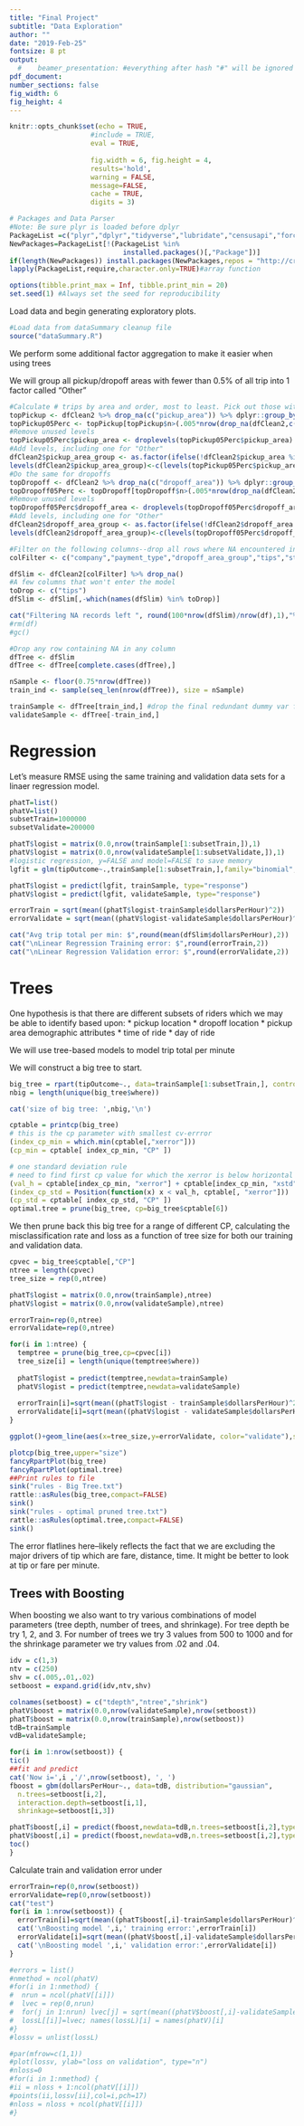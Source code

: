```yaml
---
title: "Final Project"
subtitle: "Data Exploration"
author: ""
date: "2019-Feb-25"
fontsize: 8 pt
output:
  #    beamer_presentation: #everything after hash "#" will be ignored 
pdf_document:
number_sections: false
fig_width: 6
fig_height: 4
---
```

  
  ```r
knitr::opts_chunk$set(echo = TRUE, 
                      #include = TRUE, 
                      eval = TRUE, 
                      
                      fig.width = 6, fig.height = 4,
                      results='hold',
                      warning = FALSE,
                      message=FALSE,
                      cache = TRUE,
                      digits = 3) 
```

```r
# Packages and Data Parser
#Note: Be sure plyr is loaded before dplyr
PackageList =c("plyr","dplyr","tidyverse","lubridate","censusapi","forcats","rpart","rpart.plot","tictoc","gbm","rattle")
NewPackages=PackageList[!(PackageList %in% 
                            installed.packages()[,"Package"])]
if(length(NewPackages)) install.packages(NewPackages,repos = "http://cran.us.r-project.org")
lapply(PackageList,require,character.only=TRUE)#array function

options(tibble.print_max = Inf, tibble.print_min = 20) 
set.seed(1) #Always set the seed for reproducibility
```

Load data and begin generating exploratory plots.

```r
#Load data from dataSummary cleanup file
source("dataSummary.R")
```
We perform some additional factor aggregation to make it easier when using trees

We will group all pickup/dropoff areas with fewer than 0.5% of all trip into 1 factor called "Other"

```r
#Calculate # trips by area and order, most to least. Pick out those with at least 0.5% of trips. 
topPickup <- dfClean2 %>% drop_na(c("pickup_area")) %>% dplyr::group_by(pickup_area) %>% tally(sort=TRUE)
topPickup05Perc <- topPickup[topPickup$n>(.005*nrow(drop_na(dfClean2,c("pickup_area")))),]
#Remove unused levels
topPickup05Perc$pickup_area <- droplevels(topPickup05Perc$pickup_area)
#Add levels, including one for "Other"
dfClean2$pickup_area_group <- as.factor(ifelse(!dfClean2$pickup_area %in% topPickup05Perc$pickup_area,"Other",dfClean2$pickup_area))
levels(dfClean2$pickup_area_group)<-c(levels(topPickup05Perc$pickup_area),"Other")
#Do the same for dropoffs
topDropoff <- dfClean2 %>% drop_na(c("dropoff_area")) %>% dplyr::group_by(dropoff_area) %>% tally(sort=TRUE)
topDropoff05Perc <- topDropoff[topDropoff$n>(.005*nrow(drop_na(dfClean2,c("dropoff_area")))),]
#Remove unused levels
topDropoff05Perc$dropoff_area <- droplevels(topDropoff05Perc$dropoff_area)
#Add levels, including one for "Other"
dfClean2$dropoff_area_group <- as.factor(ifelse(!dfClean2$dropoff_area %in% topDropoff05Perc$dropoff_area,"Other",dfClean2$dropoff_area))
levels(dfClean2$dropoff_area_group)<-c(levels(topDropoff05Perc$dropoff_area),"Other")

#Filter on the following columns--drop all rows where NA encountered in any column
colFilter <- c("company","payment_type","dropoff_area_group","tips","startDay","startMonth","startHour","pickup_area_group","fare","trip_total","trip_seconds","PercentDrivePickupF","PercentDriveDropoffF","MedIncomePickupF","MedIncomeDropoffF","Pop16PlusPickupF","Pop16PlusDropoffF","PercentUnempPickupF","PercentUnempDropoffF","hourlyRate","avgMPH","tipOutcome")

dfSlim <- dfClean2[colFilter] %>% drop_na()
#A few columns that won't enter the model
toDrop <- c("tips")
dfSlim <- dfSlim[,-which(names(dfSlim) %in% toDrop)]

cat("Filtering NA records left ", round(100*nrow(dfSlim)/nrow(df),1),"% of data. Dropping original dataframe. Leaves ", nrow(dfSlim)," total records.")
#rm(df)
#gc()
```

```r
#Drop any row containing NA in any column
dfTree <- dfSlim
dfTree <- dfTree[complete.cases(dfTree),]

nSample <- floor(0.75*nrow(dfTree))
train_ind <- sample(seq_len(nrow(dfTree)), size = nSample)

trainSample <- dfTree[train_ind,] #drop the final redundant dummy var for target_control
validateSample <- dfTree[-train_ind,]
```
# Regression

Let's measure RMSE using the same training and validation data sets for a linaer regression model.

```r
phatT=list()
phatV=list()
subsetTrain=1000000
subsetValidate=200000

phatT$logist = matrix(0.0,nrow(trainSample[1:subsetTrain,]),1)
phatV$logist = matrix(0.0,nrow(validateSample[1:subsetValidate,]),1)
#logistic regression, y=FALSE and model=FALSE to save memory
lgfit = glm(tipOutcome~.,trainSample[1:subsetTrain,],family="binomial",y=FALSE,model=TRUE)?pre

phatT$logist = predict(lgfit, trainSample, type="response")
phatV$logist = predict(lgfit, validateSample, type="response")

errorTrain = sqrt(mean((phatT$logist-trainSample$dollarsPerHour)^2))
errorValidate = sqrt(mean((phatV$logist-validateSample$dollarsPerHour)^2))

cat("Avg trip total per min: $",round(mean(dfSlim$dollarsPerHour),2))
cat("\nLinear Regression Training error: $",round(errorTrain,2))
cat("\nLinear Regression Validation error: $",round(errorValidate,2))

```
# Trees

One hypothesis is that there are different subsets of riders which we may be able to identify based upon:
* pickup location
* dropoff location
* pickup area demographic attributes
* time of ride
* day of ride

We will use tree-based models to model trip total per minute


We will construct a big tree to start.
```r
big_tree = rpart(tipOutcome~., data=trainSample[1:subsetTrain,], control=rpart.control(minsplit=50,cp=0.00001,xval=10))
nbig = length(unique(big_tree$where)) 

cat('size of big tree: ',nbig,'\n')

cptable = printcp(big_tree)
# this is the cp parameter with smallest cv-errror
(index_cp_min = which.min(cptable[,"xerror"]))
(cp_min = cptable[ index_cp_min, "CP" ])   

# one standard deviation rule 
# need to find first cp value for which the xerror is below horizontal line on the plot
(val_h = cptable[index_cp_min, "xerror"] + cptable[index_cp_min, "xstd"])
(index_cp_std = Position(function(x) x < val_h, cptable[, "xerror"]))
(cp_std = cptable[ index_cp_std, "CP" ])  
optimal.tree = prune(big_tree, cp=big_tree$cptable[6])
```
We then prune back this big tree for a range of different CP, calculating the misclassification rate and loss as a function of tree size for both our training and validation data.
```r
cpvec = big_tree$cptable[,"CP"]
ntree = length(cpvec)
tree_size = rep(0,ntree)

phatT$logist = matrix(0.0,nrow(trainSample),ntree)
phatV$logist = matrix(0.0,nrow(validateSample),ntree)

errorTrain=rep(0,ntree)
errorValidate=rep(0,ntree)

for(i in 1:ntree) {
  temptree = prune(big_tree,cp=cpvec[i])
  tree_size[i] = length(unique(temptree$where))
 
  phatT$logist = predict(temptree,newdata=trainSample)
  phatV$logist = predict(temptree,newdata=validateSample)
  
  errorTrain[i]=sqrt(mean((phatT$logist - trainSample$dollarsPerHour)^2))
  errorValidate[i]=sqrt(mean((phatV$logist - validateSample$dollarsPerHour)^2))
}

ggplot()+geom_line(aes(x=tree_size,y=errorValidate, color="validate"),size=1) +  geom_line(aes(x=tree_size,y=errorTrain,color="train"))+  scale_colour_manual(breaks = c("Validate"="blue", "Train"="green"),values = c("blue", "green")) + ggtitle("Tree Performance")+xlab("Tree Size")+ylab("RMSE")

plotcp(big_tree,upper="size")
fancyRpartPlot(big_tree)
fancyRpartPlot(optimal.tree)
##Print rules to file
sink("rules - Big Tree.txt")
rattle::asRules(big_tree,compact=FALSE)
sink()
sink("rules - optimal pruned tree.txt")
rattle::asRules(optimal.tree,compact=FALSE)
sink()
```
The error flatlines here--likely reflects the fact that we are excluding the major drivers of tip which are fare, distance, time. It might be better to look at tip or fare per minute.

## Trees with Boosting
When boosting we also want to try various combinations of model parameters (tree depth, number of trees, and shrinkage). For tree depth be try 1, 2, and 3. For number of trees we try 3 values from 500 to 1000 and for the shrinkage parameter we try values from .02 and .04.
```r
idv = c(1,3)
ntv = c(250)
shv = c(.005,.01,.02)
setboost = expand.grid(idv,ntv,shv)

colnames(setboost) = c("tdepth","ntree","shrink")
phatV$boost = matrix(0.0,nrow(validateSample),nrow(setboost))
phatT$boost = matrix(0.0,nrow(trainSample),nrow(setboost))
tdB=trainSample
vdB=validateSample;

for(i in 1:nrow(setboost)) {
tic()
##fit and predict
cat('Now i=',i ,'/',nrow(setboost), ', ')
fboost = gbm(dollarsPerHour~., data=tdB, distribution="gaussian",
  n.trees=setboost[i,2],
  interaction.depth=setboost[i,1],
  shrinkage=setboost[i,3])

phatT$boost[,i] = predict(fboost,newdata=tdB,n.trees=setboost[i,2],type="response")
phatV$boost[,i] = predict(fboost,newdata=vdB,n.trees=setboost[i,2],type="response")
toc()
}
```
Calculate train and validation error under
```r
errorTrain=rep(0,nrow(setboost))
errorValidate=rep(0,nrow(setboost))
cat("test")
for(i in 1:nrow(setboost)) {
  errorTrain[i]=sqrt(mean((phatT$boost[,i]-trainSample$dollarsPerHour)^2))
  cat('\nBoosting model ',i,' training error:',errorTrain[i])
  errorValidate[i]=sqrt(mean((phatV$boost[,i]-validateSample$dollarsPerHour)^2))
  cat('\nBoosting model ',i,' validation error:',errorValidate[i])
}

#errors = list()
#nmethod = ncol(phatV)
#for(i in 1:nmethod) {
#  nrun = ncol(phatV[[i]])
#  lvec = rep(0,nrun)
#  for(j in 1:nrun) lvec[j] = sqrt(mean((phatV$boost[,i]-validateSample$tips)^2))
#  lossL[[i]]=lvec; names(lossL)[i] = names(phatV)[i]
#}
#lossv = unlist(lossL)

#par(mfrow=c(1,1))
#plot(lossv, ylab="loss on validation", type="n")
#nloss=0
#for(i in 1:nmethod) {
#ii = nloss + 1:ncol(phatV[[i]])
#points(ii,lossv[ii],col=i,pch=17)
#nloss = nloss + ncol(phatV[[i]])
#}
```
